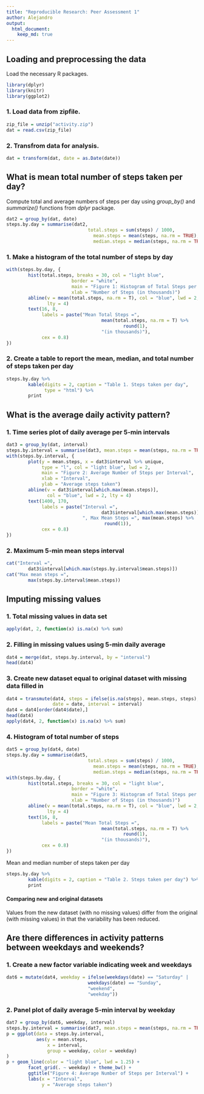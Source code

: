 ```yaml
---
title: "Reproducible Research: Peer Assessment 1"
author: Alejandro
output: 
  html_document:
    keep_md: true
---
```



## Loading and preprocessing the data
Load the necessary R packages.
```r
library(dplyr)
library(knitr)
library(ggplot2)
```

### 1. Load data from zipfile.
```r
zip_file = unzip("activity.zip")
dat = read.csv(zip_file)
```

### 2. Transfrom data for analysis.
```r
dat = transform(dat, date = as.Date(date))
```

## What is mean total number of steps taken per day?
Compute total and average numbers of steps per day using *group_by()* and *summarize()* functions from *dplyr* package.
```r
dat2 = group_by(dat, date)
steps.by.day = summarise(dat2, 
                              total.steps = sum(steps) / 1000,
                                mean.steps = mean(steps, na.rm = TRUE),
                                median.steps = median(steps, na.rm = TRUE))
```
### 1. Make a histogram of the total number of steps by day
```r
with(steps.by.day, {
        hist(total.steps, breaks = 30, col = "light blue",
                        border = "white", 
                        main = "Figure 1: Histogram of Total Steps per Day",
                        xlab = "Number of Steps (in thousands)")
        abline(v = mean(total.steps, na.rm = T), col = "blue", lwd = 2,
               lty = 4)
        text(16, 8, 
             labels = paste("Mean Total Steps =",
                                   mean(total.steps, na.rm = T) %>%
                                           round(1),
                                   "(in thousands)"),
             cex = 0.8)
})
```

### 2. Create a table to report the mean, median, and total number of steps taken per day
```r
steps.by.day %>% 
        kable(digits = 2, caption = "Table 1. Steps taken per day",
              type = "html") %>%
        print
```

## What is the average daily activity pattern?
### 1. Time series plot of daily average per 5-min intervals
```r
dat3 = group_by(dat, interval)
steps.by.interval = summarise(dat3, mean.steps = mean(steps, na.rm = TRUE))
with(steps.by.interval, {
        plot(y = mean.steps, x = dat3$interval %>% unique,
             type = "l", col = "light blue", lwd = 2,
             main = "Figure 2: Average Number of Steps per Interval",
             xlab = "Interval",
             ylab = "Average steps taken")
        abline(v = dat3$interval[which.max(mean.steps)], 
               col = "blue", lwd = 2, lty = 4)
        text(1400, 170, 
             labels = paste("Interval =",
                                   dat3$interval[which.max(mean.steps)],
                            ", Max Mean Steps =", max(mean.steps) %>%
                                    round(1)),
             cex = 0.8)
})
```

### 2. Maximum 5-min mean steps interval
```r
cat("Interval =",
        dat3$interval[which.max(steps.by.interval$mean.steps)])
cat("Max mean steps =",
        max(steps.by.interval$mean.steps))
```

## Imputing missing values

### 1. Total missing values in data set
```r
apply(dat, 2, function(x) is.na(x) %>% sum) 
```

### 2. Filling in missing values using 5-min daily average
```r
dat4 = merge(dat, steps.by.interval, by = "interval")
head(dat4)
```

### 3. Create new dataset equal to original dataset with missing data filled in
```r
dat4 = transmute(dat4, steps = ifelse(is.na(steps), mean.steps, steps),
                 date = date, interval = interval)
dat4 = dat4[order(dat4$date),]
head(dat4)
apply(dat4, 2, function(x) is.na(x) %>% sum)
```

### 4. Histogram of total number of steps
```r
dat5 = group_by(dat4, date)
steps.by.day = summarise(dat5, 
                              total.steps = sum(steps) / 1000,
                                mean.steps = mean(steps, na.rm = TRUE),
                                median.steps = median(steps, na.rm = TRUE))
with(steps.by.day, {
        hist(total.steps, breaks = 30, col = "light blue",
                        border = "white", 
                        main = "Figure 3: Histogram of Total Steps per Day",
                        xlab = "Number of Steps (in thousands)")
        abline(v = mean(total.steps, na.rm = T), col = "blue", lwd = 2,
               lty = 4)
        text(16, 8, 
             labels = paste("Mean Total Steps =",
                                   mean(total.steps, na.rm = T) %>%
                                           round(1),
                                   "(in thousands)"),
             cex = 0.8)
})
```

Mean and median number of steps taken per day
```r
steps.by.day %>% 
        kable(digits = 2, caption = "Table 2. Steps taken per day") %>%
        print
```

#### Comparing new and original datasets
Values from the new dataset (with no missing values) differ from the original (with missing values) in that the variability has been reduced.

## Are there differences in activity patterns between weekdays and weekends?
### 1. Create a new factor variable indicating week and weekdays
```r
dat6 = mutate(dat4, weekday = ifelse(weekdays(date) == "Saturday" |
                              weekdays(date) == "Sunday", 
                              "weekend",
                              "weekday"))
```

### 2. Panel plot of daily average 5-min interval by weekday
```r
dat7 = group_by(dat6, weekday, interval)
steps.by.interval = summarise(dat7, mean.steps = mean(steps, na.rm = TRUE))
p = ggplot(data = steps.by.interval,
           aes(y = mean.steps, 
               x = interval,
               group = weekday, color = weekday)
)
p + geom_line(color = "light blue", lwd = 1.25) + 
        facet_grid(. ~ weekday) + theme_bw() +
        ggtitle("Figure 4: Average Number of Steps per Interval") +
        labs(x = "Interval",
             y = "Average steps taken")
```
